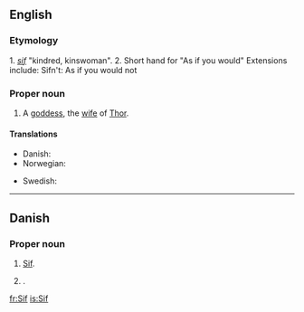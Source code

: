 ==English==

===Etymology===
1.{{ON.}} ''[[sif]]'' "kindred, kinswoman".
2. Short hand for "As if you would"
Extensions include: 
Sifn't: As if you would not

===Proper noun===
{{en-proper noun}}

# {{norse mythology}} A [[goddess]], the [[wife]] of  [[Thor]].

====Translations====
{{trans-top|wife of Thor}}
* Danish: {{t-|da|Sif}}
* Norwegian: {{t-|no|Siv}}
{{trans-mid}}
* Swedish: {{t-|sv|Siv}}
{{trans-bottom}}

----

==Danish==

===Proper noun===
{{infl|da|proper noun}}

# {{norse mythology|lang=da}} [[#English|Sif]].
# {{given name|female|lang=da}}.

[[fr:Sif]]
[[is:Sif]]